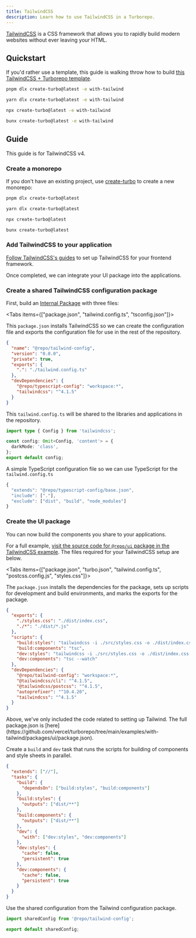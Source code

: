 ```yaml
---
title: TailwindCSS
description: Learn how to use TailwindCSS in a Turborepo.
---
```



[TailwindCSS](https://tailwindcss.com/) is a CSS framework that allows you to rapidly build modern websites without ever leaving your HTML.

## Quickstart

If you'd rather use a template, this guide is walking throw how to build [this TailwindCSS + Turborepo template](https://github.com/vercel/turborepo/tree/main/examples/with-tailwind).

<PackageManagerTabs>

<Tab value="pnpm">

```bash title="Terminal"
pnpm dlx create-turbo@latest -e with-tailwind
```

</Tab>

<Tab value="yarn">

```bash title="Terminal"
yarn dlx create-turbo@latest -e with-tailwind
```

</Tab>

<Tab value="npm">

```bash title="Terminal"
npx create-turbo@latest -e with-tailwind
```

</Tab>

<Tab value="bun (Beta)">

```bash title="Terminal"
bunx create-turbo@latest -e with-tailwind
```

</Tab>
</PackageManagerTabs>

## Guide

<Callout type="info">This guide is for TailwindCSS v4.</Callout>

<Steps>
<Step>

### Create a monorepo

If you don't have an existing project, use [create-turbo](/docs/getting-started/installation) to create a new monorepo:

<PackageManagerTabs>

<Tab value="pnpm">

```bash title="Terminal"
pnpm dlx create-turbo@latest
```

</Tab>

<Tab value="yarn">

```bash title="Terminal"
yarn dlx create-turbo@latest
```

</Tab>

<Tab value="npm">

```bash title="Terminal"
npx create-turbo@latest
```

</Tab>

<Tab value="bun (Beta)">

```bash title="Terminal"
bunx create-turbo@latest
```

</Tab>
</PackageManagerTabs>

</Step>

<Step>

### Add TailwindCSS to your application

[Follow TailwindCSS's guides](https://tailwindcss.com/docs/installation/using-vite) to set up TailwindCSS for your frontend framework.

Once completed, we can integrate your UI package into the applications.

</Step>

<Step>

### Create a shared TailwindCSS configuration package

First, build an [Internal Package](https://turborepo.com/docs/core-concepts/internal-packages) with three files:

<Tabs items={["package.json", "tailwind.config.ts", "tsconfig.json"]}>

<Tab value="package.json">

This `package.json` installs TailwindCSS so we can create the configuration file and exports the configuration file for use in the rest of the repository.

```json title="./packages/tailwind-config/package.json"
{
  "name": "@repo/tailwind-config",
  "version": "0.0.0",
  "private": true,
  "exports": {
    ".": "./tailwind.config.ts"
  },
  "devDependencies": {
    "@repo/typescript-config": "workspace:*",
    "tailwindcss": "^4.1.5"
  }
}
```

</Tab>

<Tab value="tailwind.config.ts">

This `tailwind.config.ts` will be shared to the libraries and applications in the repository.

```ts title="./packages/tailwind-config/tailwind.config.ts"
import type { Config } from 'tailwindcss';

const config: Omit<Config, 'content'> = {
  darkMode: 'class',
};
export default config;
```

</Tab>

<Tab value="tsconfig.json">

A simple TypeScript configuration file so we can use TypeScript for the `tailwind.config.ts`

```ts title="./packages/tailwind-config/tconfig.json"
{
  "extends": "@repo/typescript-config/base.json",
  "include": ["."],
  "exclude": ["dist", "build", "node_modules"]
}
```

</Tab>
</Tabs>

</Step>

<Step>

### Create the UI package

You can now build the components you share to your applications.

For a full example, [visit the source code for `@repo/ui` package in the TailwindCSS example](https://github.com/vercel/turborepo/tree/main/examples/with-tailwind/packages/ui). The files required for your TailwindCSS setup are below.

<Tabs items={["package.json", "turbo.json", "tailwind.config.ts", "postcss.config.js", "styles.css"]}>

<Tab value="package.json">

The `package.json` installs the dependencies for the package, sets up scripts for development and build environments, and marks the exports for the package.

```json title="./packages/ui/package.json"
{
  "exports": {
    "./styles.css": "./dist/index.css",
    "./*": "./dist/*.js"
  },
  "scripts": {
    "build:styles": "tailwindcss -i ./src/styles.css -o ./dist/index.css",
    "build:components": "tsc",
    "dev:styles": "tailwindcss -i ./src/styles.css -o ./dist/index.css --watch",
    "dev:components": "tsc --watch"
  },
  "devDependencies": {
    "@repo/tailwind-config": "workspace:*",
    "@tailwindcss/cli": "^4.1.5",
    "@tailwindcss/postcss": "^4.1.5",
    "autoprefixer": "^10.4.20",
    "tailwindcss": "^4.1.5"
  }
}
```

<Callout type="good-to-know">
  Above, we've only included the code related to setting up Tailwind. The full
  package.json is
  [here](https://github.com/vercel/turborepo/tree/main/examples/with-tailwind/packages/ui/package.json).
</Callout>

</Tab>

<Tab value="turbo.json">

Create a `build` and `dev` task that runs the scripts for building of components and style sheets in parallel.

```json title="./packages/ui/turbo.json"
{
  "extends": ["//"],
  "tasks": {
    "build": {
      "dependsOn": ["build:styles", "build:components"]
    },
    "build:styles": {
      "outputs": ["dist/**"]
    },
    "build:components": {
      "outputs": ["dist/**"]
    },
    "dev": {
      "with": ["dev:styles", "dev:components"]
    },
    "dev:styles": {
      "cache": false,
      "persistent": true
    },
    "dev:components": {
      "cache": false,
      "persistent": true
    }
  }
}
```

</Tab>

<Tab value="tailwind.config.ts">

Use the shared configuration from the Tailwind configuration package.

```ts title="./packages/ui/turbo.json"
import sharedConfig from '@repo/tailwind-config';

export default sharedConfig;
```

</Tab>

</Tabs>

</Step>

</Steps>
